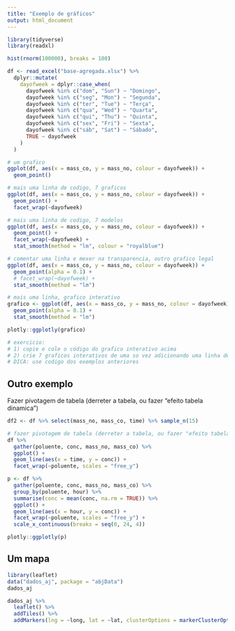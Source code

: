 ```yaml
---
title: "Exemplo de gráficos"
output: html_document
---
```


```r
library(tidyverse)
library(readxl)
```


```r
hist(rnorm(100000), breaks = 100)
```


```r
df <- read_excel("base-agregada.xlsx") %>%
  dplyr::mutate(
    dayofweek = dplyr::case_when(
      dayofweek %in% c("dom", "Sun") ~ "Domingo",
      dayofweek %in% c("seg", "Mon") ~ "Segunda",
      dayofweek %in% c("ter", "Tue") ~ "Terça",
      dayofweek %in% c("qua", "Wed") ~ "Quarta",
      dayofweek %in% c("qui", "Thu") ~ "Quinta",
      dayofweek %in% c("sex", "Fri") ~ "Sexta",
      dayofweek %in% c("sáb", "Sat") ~ "Sábado",
      TRUE ~ dayofweek
    )
  )
```


```r
# um grafico
ggplot(df, aes(x = mass_co, y = mass_no, colour = dayofweek)) +
  geom_point()
```


```r
# mais uma linha de codigo, 7 graficos
ggplot(df, aes(x = mass_co, y = mass_no, colour = dayofweek)) +
  geom_point() +
  facet_wrap(~dayofweek)
```


```r
# mais uma linha de codigo, 7 modelos
ggplot(df, aes(x = mass_co, y = mass_no, colour = dayofweek)) +
  geom_point() +
  facet_wrap(~dayofweek) +
  stat_smooth(method = "lm", colour = "royalblue")
```


```r
# comentar uma linha e mexer na transparencia, outro grafico legal
ggplot(df, aes(x = mass_co, y = mass_no, colour = dayofweek)) +
  geom_point(alpha = 0.1) +
  # facet_wrap(~dayofweek) +
  stat_smooth(method = "lm")
```


```r
# mais uma linha, grafico interativo
grafico <- ggplot(df, aes(x = mass_co, y = mass_no, colour = dayofweek)) +
  geom_point(alpha = 0.1) +
  stat_smooth(method = "lm")

plotly::ggplotly(grafico)
```


```r
# exercicio: 
# 1) copie e cole o código do grafico interativo acima
# 2) crie 7 graficos interativos de uma so vez adicionando uma linha de codigo
# DICA: use codigo dos exemplos anteriores
```


## Outro exemplo

Fazer pivotagem de tabela (derreter a tabela, ou fazer "efeito tabela dinamica")

```r
df2 <- df %>% select(mass_no, mass_co, time) %>% sample_n(15)

# fazer pivotagem de tabela (derreter a tabela, ou fazer "efeito tabela dinamica")
df %>% 
  gather(poluente, conc, mass_no, mass_co) %>% 
  ggplot() +
  geom_line(aes(x = time, y = conc)) +
  facet_wrap(~poluente, scales = "free_y")
```


```r
p <- df %>% 
  gather(poluente, conc, mass_no, mass_co) %>% 
  group_by(poluente, hour) %>% 
  summarise(conc = mean(conc, na.rm = TRUE)) %>%
  ggplot() +
  geom_line(aes(x = hour, y = conc)) +
  facet_wrap(~poluente, scales = "free_y") +
  scale_x_continuous(breaks = seq(0, 24, 4))

plotly::ggplotly(p)  

```

## Um mapa

```r
library(leaflet)
data("dados_aj", package = "abjData")
dados_aj
```


```r
dados_aj %>% 
  leaflet() %>% 
  addTiles() %>% 
  addMarkers(lng = ~long, lat = ~lat, clusterOptions = markerClusterOptions())
```

